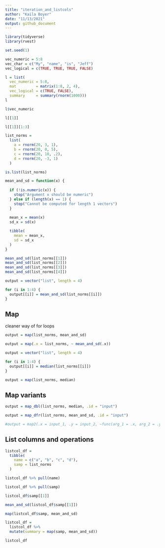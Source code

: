 ```yaml
---
title: "iteration_and_listcols"
author: "Kaila Boyer"
date: "11/13/2021"
output: github_document
---
```


```r
library(tidyverse)
library(rvest)

set.seed(1)
```

```r
vec_numeric = 5:8
vec_char = c("My", "name", "is", "Jeff")
vec_logical = c(TRUE, TRUE, TRUE, FALSE)

l = list(
  vec_numeric = 5:8,
  mat         = matrix(1:8, 2, 4),
  vec_logical = c(TRUE, FALSE),
  summary     = summary(rnorm(1000)))
l

l$vec_numeric

l[[1]]

l[[1]][1:3]
```

```r
list_norms = 
  list(
    a = rnorm(20, 3, 1),
    b = rnorm(20, 0, 5),
    c = rnorm(20, 10, .2),
    d = rnorm(20, -3, 1)
  )

is.list(list_norms)

mean_and_sd = function(x) {
  
  if (!is.numeric(x)) {
    stop("Argument x should be numeric")
  } else if (length(x) == 1) {
    stop("Cannot be computed for length 1 vectors")
  }
  
  mean_x = mean(x)
  sd_x = sd(x)

  tibble(
    mean = mean_x, 
    sd = sd_x
  )
}

mean_and_sd(list_norms[[1]])
mean_and_sd(list_norms[[2]])
mean_and_sd(list_norms[[3]])
mean_and_sd(list_norms[[4]])

output = vector("list", length = 4)

for (i in 1:4) {
  output[[i]] = mean_and_sd(list_norms[[i]])
}
```

## Map 
cleaner way of for loops 
```r
output = map(list_norms, mean_and_sd)

output = map(.x = list_norms, ~ mean_and_sd(.x))

output = vector("list", length = 4)

for (i in 1:4) {
  output[[i]] = median(list_norms[[i]])
}

output = map(list_norms, median)
```

## Map variants 
```r
output = map_dbl(list_norms, median, .id = "input")

output = map_dfr(list_norms, mean_and_sd, .id = "input")

#output = map2(.x = input_1, .y = input_2, ~func(arg_1 = .x, arg_2 = .y))

```

## List columns and operations 
```r
listcol_df = 
  tibble(
    name = c("a", "b", "c", "d"),
    samp = list_norms
  )

listcol_df %>% pull(name)

listcol_df %>% pull(samp)

listcol_df$samp[[1]]

mean_and_sd(listcol_df$samp[[1]])

map(listcol_df$samp, mean_and_sd)

listcol_df = 
  listcol_df %>% 
  mutate(summary = map(samp, mean_and_sd))

listcol_df
```

